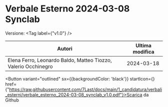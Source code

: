 

# Verbale Esterno 2024-03-08 Synclab

Versione: <Tag label={"v1.0"} />



|                            Autori                            |Ultima modifica|
|--------------------------------------------------------------|---------------|
|Elena Ferro, Leonardo Baldo, Matteo Tiozzo, Valerio Occhinegro|   2024-03-18  |

<Button variant="outlined" sx={{backgroundColor: 'black'}} startIcon={<GithubIcon />} href={"https://raw.githubusercontent.com/7Last/docs/main/1_candidatura/verbali_esterni/verbale_esterno_2024-03-08_synclab_v1.0.pdf"}>Scarica da Github</Button>